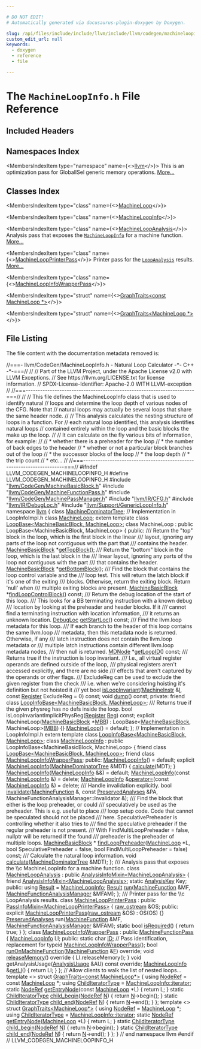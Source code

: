 ```yaml
---

# DO NOT EDIT!
# Automatically generated via docusaurus-plugin-doxygen by Doxygen.

slug: /api/files/include/include/llvm/include/llvm/codegen/machineloopinfo-h
custom_edit_url: null
keywords:
  - doxygen
  - reference
  - file

---
```





# The `MachineLoopInfo.h` File Reference

<DoxygenPage pluginConfig={pluginConfig}>



## Included Headers

<IncludesList>
<IncludesListItem
  filePath="llvm/CodeGen/MachineBasicBlock.h"
  permalink="/docs/api/files/include/include/llvm/include/llvm/codegen/machinebasicblock-h"
  isLocal="true" />
<IncludesListItem
  filePath="llvm/CodeGen/MachineFunctionPass.h"
  permalink="/docs/api/files/include/include/llvm/include/llvm/codegen/machinefunctionpass-h"
  isLocal="true" />
<IncludesListItem
  filePath="llvm/CodeGen/MachinePassManager.h"
  permalink="/docs/api/files/include/include/llvm/include/llvm/codegen/machinepassmanager-h"
  isLocal="true" />
<IncludesListItem
  filePath="llvm/IR/CFG.h"
  permalink="/docs/api/files/include/include/llvm/include/llvm/ir/cfg-h"
  isLocal="true" />
<IncludesListItem
  filePath="llvm/IR/DebugLoc.h"
  permalink="/docs/api/files/include/include/llvm/include/llvm/ir/debugloc-h"
  isLocal="true" />
<IncludesListItem
  filePath="llvm/Support/GenericLoopInfo.h"
  permalink="/docs/api/files/include/include/llvm/include/llvm/support/genericloopinfo-h"
  isLocal="true" />
</IncludesList>

## Namespaces Index

<MembersIndex>

<MembersIndexItem
  type="namespace"
  name={<><a href="/docs/api/namespaces/llvm">llvm</a></>}>
This is an optimization pass for GlobalISel generic memory operations. <a href="/docs/api/namespaces/llvm/#details">More...</a>
</MembersIndexItem>

</MembersIndex>

## Classes Index

<MembersIndex>

<MembersIndexItem
  type="class"
  name={<><a href="/docs/api/classes/llvm/machineloop">MachineLoop</a></>}>
</MembersIndexItem>

<MembersIndexItem
  type="class"
  name={<><a href="/docs/api/classes/llvm/machineloopinfo">MachineLoopInfo</a></>}>
</MembersIndexItem>

<MembersIndexItem
  type="class"
  name={<><a href="/docs/api/classes/llvm/machineloopanalysis">MachineLoopAnalysis</a></>}>
Analysis pass that exposes the <code><a href="/docs/api/classes/llvm/machineloopinfo">MachineLoopInfo</a></code> for a machine function. <a href="/docs/api/classes/llvm/machineloopanalysis/#details">More...</a>
</MembersIndexItem>

<MembersIndexItem
  type="class"
  name={<><a href="/docs/api/classes/llvm/machineloopprinterpass">MachineLoopPrinterPass</a></>}>
Printer pass for the <code><a href="/docs/api/classes/llvm/loopanalysis">LoopAnalysis</a></code> results. <a href="/docs/api/classes/llvm/machineloopprinterpass/#details">More...</a>
</MembersIndexItem>

<MembersIndexItem
  type="class"
  name={<><a href="/docs/api/classes/llvm/machineloopinfowrapperpass">MachineLoopInfoWrapperPass</a></>}>
</MembersIndexItem>

<MembersIndexItem
  type="struct"
  name={<><a href="/docs/api/structs/llvm/graphtraits-c3a45f7f0dd450384d0784bafc98dec0">GraphTraits&lt;const MachineLoop *&gt;</a></>}>
</MembersIndexItem>

<MembersIndexItem
  type="struct"
  name={<><a href="/docs/api/structs/llvm/graphtraits-cd2f029841e7ddfea4b3dd7735cfc064">GraphTraits&lt;MachineLoop *&gt;</a></>}>
</MembersIndexItem>

</MembersIndex>


## File Listing

The file content with the documentation metadata removed is:

<ProgramListing>

<Link id="l00001" /><CodeLine lineNumber="1"><Highlight kind="comment">//===- llvm/CodeGen/MachineLoopInfo.h - Natural Loop Calculator -&#42;- C++ -&#42;-===//</Highlight><Highlight kind="normal"></Highlight></CodeLine>
<Link id="l00002" /><CodeLine lineNumber="2"><Highlight kind="normal"></Highlight><Highlight kind="comment">//</Highlight><Highlight kind="normal"></Highlight></CodeLine>
<Link id="l00003" /><CodeLine lineNumber="3"><Highlight kind="normal"></Highlight><Highlight kind="comment">// Part of the LLVM Project, under the Apache License v2.0 with LLVM Exceptions.</Highlight><Highlight kind="normal"></Highlight></CodeLine>
<Link id="l00004" /><CodeLine lineNumber="4"><Highlight kind="normal"></Highlight><Highlight kind="comment">// See https://llvm.org/LICENSE.txt for license information.</Highlight><Highlight kind="normal"></Highlight></CodeLine>
<Link id="l00005" /><CodeLine lineNumber="5"><Highlight kind="normal"></Highlight><Highlight kind="comment">// SPDX-License-Identifier: Apache-2.0 WITH LLVM-exception</Highlight><Highlight kind="normal"></Highlight></CodeLine>
<Link id="l00006" /><CodeLine lineNumber="6"><Highlight kind="normal"></Highlight><Highlight kind="comment">//</Highlight><Highlight kind="normal"></Highlight></CodeLine>
<Link id="l00007" /><CodeLine lineNumber="7"><Highlight kind="normal"></Highlight><Highlight kind="comment">//===----------------------------------------------------------------------===//</Highlight><Highlight kind="normal"></Highlight></CodeLine>
<Link id="l00008" /><CodeLine lineNumber="8"><Highlight kind="normal"></Highlight><Highlight kind="comment">//</Highlight><Highlight kind="normal"></Highlight></CodeLine>
<Link id="l00009" /><CodeLine lineNumber="9"><Highlight kind="normal"></Highlight><Highlight kind="comment">// This file defines the MachineLoopInfo class that is used to identify natural</Highlight><Highlight kind="normal"></Highlight></CodeLine>
<Link id="l00010" /><CodeLine lineNumber="10"><Highlight kind="normal"></Highlight><Highlight kind="comment">// loops and determine the loop depth of various nodes of the CFG.  Note that</Highlight><Highlight kind="normal"></Highlight></CodeLine>
<Link id="l00011" /><CodeLine lineNumber="11"><Highlight kind="normal"></Highlight><Highlight kind="comment">// natural loops may actually be several loops that share the same header node.</Highlight><Highlight kind="normal"></Highlight></CodeLine>
<Link id="l00012" /><CodeLine lineNumber="12"><Highlight kind="normal"></Highlight><Highlight kind="comment">//</Highlight><Highlight kind="normal"></Highlight></CodeLine>
<Link id="l00013" /><CodeLine lineNumber="13"><Highlight kind="normal"></Highlight><Highlight kind="comment">// This analysis calculates the nesting structure of loops in a function.  For</Highlight><Highlight kind="normal"></Highlight></CodeLine>
<Link id="l00014" /><CodeLine lineNumber="14"><Highlight kind="normal"></Highlight><Highlight kind="comment">// each natural loop identified, this analysis identifies natural loops</Highlight><Highlight kind="normal"></Highlight></CodeLine>
<Link id="l00015" /><CodeLine lineNumber="15"><Highlight kind="normal"></Highlight><Highlight kind="comment">// contained entirely within the loop and the basic blocks the make up the loop.</Highlight><Highlight kind="normal"></Highlight></CodeLine>
<Link id="l00016" /><CodeLine lineNumber="16"><Highlight kind="normal"></Highlight><Highlight kind="comment">//</Highlight><Highlight kind="normal"></Highlight></CodeLine>
<Link id="l00017" /><CodeLine lineNumber="17"><Highlight kind="normal"></Highlight><Highlight kind="comment">// It can calculate on the fly various bits of information, for example:</Highlight><Highlight kind="normal"></Highlight></CodeLine>
<Link id="l00018" /><CodeLine lineNumber="18"><Highlight kind="normal"></Highlight><Highlight kind="comment">//</Highlight><Highlight kind="normal"></Highlight></CodeLine>
<Link id="l00019" /><CodeLine lineNumber="19"><Highlight kind="normal"></Highlight><Highlight kind="comment">//  &#42; whether there is a preheader for the loop</Highlight><Highlight kind="normal"></Highlight></CodeLine>
<Link id="l00020" /><CodeLine lineNumber="20"><Highlight kind="normal"></Highlight><Highlight kind="comment">//  &#42; the number of back edges to the header</Highlight><Highlight kind="normal"></Highlight></CodeLine>
<Link id="l00021" /><CodeLine lineNumber="21"><Highlight kind="normal"></Highlight><Highlight kind="comment">//  &#42; whether or not a particular block branches out of the loop</Highlight><Highlight kind="normal"></Highlight></CodeLine>
<Link id="l00022" /><CodeLine lineNumber="22"><Highlight kind="normal"></Highlight><Highlight kind="comment">//  &#42; the successor blocks of the loop</Highlight><Highlight kind="normal"></Highlight></CodeLine>
<Link id="l00023" /><CodeLine lineNumber="23"><Highlight kind="normal"></Highlight><Highlight kind="comment">//  &#42; the loop depth</Highlight><Highlight kind="normal"></Highlight></CodeLine>
<Link id="l00024" /><CodeLine lineNumber="24"><Highlight kind="normal"></Highlight><Highlight kind="comment">//  &#42; the trip count</Highlight><Highlight kind="normal"></Highlight></CodeLine>
<Link id="l00025" /><CodeLine lineNumber="25"><Highlight kind="normal"></Highlight><Highlight kind="comment">//  &#42; etc...</Highlight><Highlight kind="normal"></Highlight></CodeLine>
<Link id="l00026" /><CodeLine lineNumber="26"><Highlight kind="normal"></Highlight><Highlight kind="comment">//</Highlight><Highlight kind="normal"></Highlight></CodeLine>
<Link id="l00027" /><CodeLine lineNumber="27"><Highlight kind="normal"></Highlight><Highlight kind="comment">//===----------------------------------------------------------------------===//</Highlight><Highlight kind="normal"></Highlight></CodeLine>
<Link id="l00028" /><CodeLine lineNumber="28"><Highlight kind="normal"></Highlight></CodeLine>
<Link id="l00029" /><CodeLine lineNumber="29"><Highlight kind="normal"></Highlight><Highlight kind="preprocessor">#ifndef LLVM&#95;CODEGEN&#95;MACHINELOOPINFO&#95;H</Highlight><Highlight kind="normal"></Highlight></CodeLine>
<Link id="l00030" /><CodeLine lineNumber="30"><Highlight kind="normal"></Highlight><Highlight kind="preprocessor">#define LLVM&#95;CODEGEN&#95;MACHINELOOPINFO&#95;H</Highlight><Highlight kind="normal"></Highlight></CodeLine>
<Link id="l00031" /><CodeLine lineNumber="31"><Highlight kind="normal"></Highlight></CodeLine>
<Link id="l00032" /><CodeLine lineNumber="32"><Highlight kind="normal"></Highlight><Highlight kind="preprocessor">#include &quot;<a href="/docs/api/files/include/include/llvm/include/llvm/codegen/machinebasicblock-h">llvm/CodeGen/MachineBasicBlock.h</a>&quot;</Highlight><Highlight kind="normal"></Highlight></CodeLine>
<Link id="l00033" /><CodeLine lineNumber="33"><Highlight kind="normal"></Highlight><Highlight kind="preprocessor">#include &quot;<a href="/docs/api/files/include/include/llvm/include/llvm/codegen/machinefunctionpass-h">llvm/CodeGen/MachineFunctionPass.h</a>&quot;</Highlight><Highlight kind="normal"></Highlight></CodeLine>
<Link id="l00034" /><CodeLine lineNumber="34"><Highlight kind="normal"></Highlight><Highlight kind="preprocessor">#include &quot;<a href="/docs/api/files/include/include/llvm/include/llvm/codegen/machinepassmanager-h">llvm/CodeGen/MachinePassManager.h</a>&quot;</Highlight><Highlight kind="normal"></Highlight></CodeLine>
<Link id="l00035" /><CodeLine lineNumber="35"><Highlight kind="normal"></Highlight><Highlight kind="preprocessor">#include &quot;<a href="/docs/api/files/include/include/llvm/include/llvm/ir/cfg-h">llvm/IR/CFG.h</a>&quot;</Highlight><Highlight kind="normal"></Highlight></CodeLine>
<Link id="l00036" /><CodeLine lineNumber="36"><Highlight kind="normal"></Highlight><Highlight kind="preprocessor">#include &quot;<a href="/docs/api/files/include/include/llvm/include/llvm/ir/debugloc-h">llvm/IR/DebugLoc.h</a>&quot;</Highlight><Highlight kind="normal"></Highlight></CodeLine>
<Link id="l00037" /><CodeLine lineNumber="37"><Highlight kind="normal"></Highlight><Highlight kind="preprocessor">#include &quot;<a href="/docs/api/files/include/include/llvm/include/llvm/support/genericloopinfo-h">llvm/Support/GenericLoopInfo.h</a>&quot;</Highlight><Highlight kind="normal"></Highlight></CodeLine>
<Link id="l00038" /><CodeLine lineNumber="38"><Highlight kind="normal"></Highlight></CodeLine>
<Link id="l00039" /><CodeLine lineNumber="39"><Highlight kind="normal"></Highlight><Highlight kind="keyword">namespace </Highlight><Highlight kind="normal"><a href="/docs/api/namespaces/llvm">llvm</a> &#123;</Highlight></CodeLine>
<Link id="l00040" /><CodeLine lineNumber="40"><Highlight kind="normal"></Highlight></CodeLine>
<Link id="l00041" /><CodeLine lineNumber="41"><Highlight kind="normal"></Highlight><Highlight kind="keyword">class </Highlight><Highlight kind="normal"><a href="/docs/api/classes/llvm/machinedominatortree">MachineDominatorTree</a>;</Highlight></CodeLine>
<Link id="l00042" /><CodeLine lineNumber="42"><Highlight kind="normal"></Highlight><Highlight kind="comment">// Implementation in LoopInfoImpl.h</Highlight><Highlight kind="normal"></Highlight></CodeLine>
<Link id="l00043" /><CodeLine lineNumber="43"><Highlight kind="normal"></Highlight><Highlight kind="keyword">class </Highlight><Highlight kind="normal"><a href="/docs/api/classes/llvm/machineloop">MachineLoop</a>;</Highlight></CodeLine>
<Link id="l00044" /><CodeLine lineNumber="44"><Highlight kind="normal"></Highlight><Highlight kind="keyword">extern</Highlight><Highlight kind="normal"> </Highlight><Highlight kind="keyword">template</Highlight><Highlight kind="normal"> </Highlight><Highlight kind="keyword">class </Highlight><Highlight kind="normal"><a href="/docs/api/classes/llvm/loopbase">LoopBase&lt;MachineBasicBlock, MachineLoop&gt;</a>;</Highlight></CodeLine>
<Link id="l00045" /><CodeLine lineNumber="45"><Highlight kind="normal"></Highlight></CodeLine>
<Link id="l00046" /><CodeLine lineNumber="46" lineLink="/docs/api/classes/llvm/machineloop"><Highlight kind="normal"></Highlight><Highlight kind="keyword">class </Highlight><Highlight kind="normal">MachineLoop : </Highlight><Highlight kind="keyword">public</Highlight><Highlight kind="normal"> LoopBase&lt;MachineBasicBlock, MachineLoop&gt; &#123;</Highlight></CodeLine>
<Link id="l00047" /><CodeLine lineNumber="47"><Highlight kind="normal"></Highlight><Highlight kind="keyword">public</Highlight><Highlight kind="normal">:</Highlight><Highlight kind="comment"></Highlight></CodeLine>
<Link id="l00048" /><CodeLine lineNumber="48"><Highlight kind="comment">  /// Return the &quot;top&quot; block in the loop, which is the first block in the linear</Highlight></CodeLine>
<Link id="l00049" /><CodeLine lineNumber="49"><Highlight kind="comment">  /// layout, ignoring any parts of the loop not contiguous with the part that</Highlight></CodeLine>
<Link id="l00050" /><CodeLine lineNumber="50"><Highlight kind="comment">  /// contains the header.</Highlight><Highlight kind="normal"></Highlight></CodeLine>
<Link id="l00051" /><CodeLine lineNumber="51"><Highlight kind="normal">  <a href="/docs/api/classes/llvm/machinebasicblock">MachineBasicBlock</a> &#42;<a href="/docs/api/classes/llvm/machineloop/#adfb3765b2827835823c1c55d12b33957">getTopBlock</a>();</Highlight></CodeLine>
<Link id="l00052" /><CodeLine lineNumber="52"><Highlight kind="normal"></Highlight><Highlight kind="comment"></Highlight></CodeLine>
<Link id="l00053" /><CodeLine lineNumber="53"><Highlight kind="comment">  /// Return the &quot;bottom&quot; block in the loop, which is the last block in the</Highlight></CodeLine>
<Link id="l00054" /><CodeLine lineNumber="54"><Highlight kind="comment">  /// linear layout, ignoring any parts of the loop not contiguous with the part</Highlight></CodeLine>
<Link id="l00055" /><CodeLine lineNumber="55"><Highlight kind="comment">  /// that contains the header.</Highlight><Highlight kind="normal"></Highlight></CodeLine>
<Link id="l00056" /><CodeLine lineNumber="56"><Highlight kind="normal">  <a href="/docs/api/classes/llvm/machinebasicblock">MachineBasicBlock</a> &#42;<a href="/docs/api/classes/llvm/machineloop/#aa5d6d2568abd0f3161ac255b4c6e1f4c">getBottomBlock</a>();</Highlight></CodeLine>
<Link id="l00057" /><CodeLine lineNumber="57"><Highlight kind="normal"></Highlight><Highlight kind="comment"></Highlight></CodeLine>
<Link id="l00058" /><CodeLine lineNumber="58"><Highlight kind="comment">  /// Find the block that contains the loop control variable and the</Highlight></CodeLine>
<Link id="l00059" /><CodeLine lineNumber="59"><Highlight kind="comment">  /// loop test. This will return the latch block if it&#39;s one of the exiting</Highlight></CodeLine>
<Link id="l00060" /><CodeLine lineNumber="60"><Highlight kind="comment">  /// blocks. Otherwise, return the exiting block. Return &#39;null&#39; when</Highlight></CodeLine>
<Link id="l00061" /><CodeLine lineNumber="61"><Highlight kind="comment">  /// multiple exiting blocks are present.</Highlight><Highlight kind="normal"></Highlight></CodeLine>
<Link id="l00062" /><CodeLine lineNumber="62"><Highlight kind="normal">  <a href="/docs/api/classes/llvm/machinebasicblock">MachineBasicBlock</a> &#42;<a href="/docs/api/classes/llvm/machineloop/#a21c5ce341ebbe98e0a15ea6914661f0b">findLoopControlBlock</a>() </Highlight><Highlight kind="keyword">const</Highlight><Highlight kind="normal">;</Highlight></CodeLine>
<Link id="l00063" /><CodeLine lineNumber="63"><Highlight kind="normal"></Highlight><Highlight kind="comment"></Highlight></CodeLine>
<Link id="l00064" /><CodeLine lineNumber="64"><Highlight kind="comment">  /// Return the debug location of the start of this loop.</Highlight></CodeLine>
<Link id="l00065" /><CodeLine lineNumber="65"><Highlight kind="comment">  /// This looks for a BB terminating instruction with a known debug</Highlight></CodeLine>
<Link id="l00066" /><CodeLine lineNumber="66"><Highlight kind="comment">  /// location by looking at the preheader and header blocks. If it</Highlight></CodeLine>
<Link id="l00067" /><CodeLine lineNumber="67"><Highlight kind="comment">  /// cannot find a terminating instruction with location information,</Highlight></CodeLine>
<Link id="l00068" /><CodeLine lineNumber="68"><Highlight kind="comment">  /// it returns an unknown location.</Highlight><Highlight kind="normal"></Highlight></CodeLine>
<Link id="l00069" /><CodeLine lineNumber="69"><Highlight kind="normal">  <a href="/docs/api/classes/llvm/debugloc">DebugLoc</a> <a href="/docs/api/classes/llvm/machineloop/#a8272f9a740bb9f21c0a1025873ae697a">getStartLoc</a>() </Highlight><Highlight kind="keyword">const</Highlight><Highlight kind="normal">;</Highlight></CodeLine>
<Link id="l00070" /><CodeLine lineNumber="70"><Highlight kind="normal"></Highlight><Highlight kind="comment"></Highlight></CodeLine>
<Link id="l00071" /><CodeLine lineNumber="71"><Highlight kind="comment">  /// Find the llvm.loop metadata for this loop.</Highlight></CodeLine>
<Link id="l00072" /><CodeLine lineNumber="72"><Highlight kind="comment">  /// If each branch to the header of this loop contains the same llvm.loop</Highlight></CodeLine>
<Link id="l00073" /><CodeLine lineNumber="73"><Highlight kind="comment">  /// metadata, then this metadata node is returned. Otherwise, if any</Highlight></CodeLine>
<Link id="l00074" /><CodeLine lineNumber="74"><Highlight kind="comment">  /// latch instruction does not contain the llvm.loop metadata or</Highlight></CodeLine>
<Link id="l00075" /><CodeLine lineNumber="75"><Highlight kind="comment">  /// multiple latch instructions contain different llvm.loop metadata nodes,</Highlight></CodeLine>
<Link id="l00076" /><CodeLine lineNumber="76"><Highlight kind="comment">  /// then null is returned.</Highlight><Highlight kind="normal"></Highlight></CodeLine>
<Link id="l00077" /><CodeLine lineNumber="77"><Highlight kind="normal">  <a href="/docs/api/classes/llvm/mdnode">MDNode</a> &#42;<a href="/docs/api/classes/llvm/machineloop/#a670b0c3e3a586e3263765d61f840cf22">getLoopID</a>() </Highlight><Highlight kind="keyword">const</Highlight><Highlight kind="normal">;</Highlight></CodeLine>
<Link id="l00078" /><CodeLine lineNumber="78"><Highlight kind="normal"></Highlight><Highlight kind="comment"></Highlight></CodeLine>
<Link id="l00079" /><CodeLine lineNumber="79"><Highlight kind="comment">  /// Returns true if the instruction is loop invariant.</Highlight></CodeLine>
<Link id="l00080" /><CodeLine lineNumber="80"><Highlight kind="comment">  /// I.e., all virtual register operands are defined outside of the loop,</Highlight></CodeLine>
<Link id="l00081" /><CodeLine lineNumber="81"><Highlight kind="comment">  /// physical registers aren&#39;t accessed explicitly, and there are no side</Highlight></CodeLine>
<Link id="l00082" /><CodeLine lineNumber="82"><Highlight kind="comment">  /// effects that aren&#39;t captured by the operands or other flags.</Highlight></CodeLine>
<Link id="l00083" /><CodeLine lineNumber="83"><Highlight kind="comment">  /// ExcludeReg can be used to exclude the given register from the check</Highlight></CodeLine>
<Link id="l00084" /><CodeLine lineNumber="84"><Highlight kind="comment">  /// i.e. when we&#39;re considering hoisting it&#39;s definition but not hoisted it</Highlight></CodeLine>
<Link id="l00085" /><CodeLine lineNumber="85"><Highlight kind="comment">  /// yet</Highlight><Highlight kind="normal"></Highlight></CodeLine>
<Link id="l00086" /><CodeLine lineNumber="86"><Highlight kind="normal">  </Highlight><Highlight kind="keywordtype">bool</Highlight><Highlight kind="normal"> <a href="/docs/api/classes/llvm/machineloop/#ac3ba70811fe6842e3354120afc36c8d5">isLoopInvariant</a>(<a href="/docs/api/classes/llvm/machineinstr">MachineInstr</a> &amp;<a href="/docs/api/files/lib/lib/support/md5-cpp/#ac0eafdc9ee161b71e7af98af736952fd">I</a>, </Highlight><Highlight kind="keyword">const</Highlight><Highlight kind="normal"> <a href="/docs/api/classes/llvm/register">Register</a> ExcludeReg = 0) </Highlight><Highlight kind="keyword">const</Highlight><Highlight kind="normal">;</Highlight></CodeLine>
<Link id="l00087" /><CodeLine lineNumber="87"><Highlight kind="normal"></Highlight></CodeLine>
<Link id="l00088" /><CodeLine lineNumber="88" lineLink="/docs/api/classes/llvm/machineloop/#a7b25b2f840c82a24dfd0fe80b5cfefc9"><Highlight kind="normal">  </Highlight><Highlight kind="keywordtype">void</Highlight><Highlight kind="normal"> <a href="/docs/api/namespaces/llvm/#a03503773241005f01b090b9862aad304">dump</a>() </Highlight><Highlight kind="keyword">const</Highlight><Highlight kind="normal">;</Highlight></CodeLine>
<Link id="l00089" /><CodeLine lineNumber="89"><Highlight kind="normal"></Highlight></CodeLine>
<Link id="l00090" /><CodeLine lineNumber="90"><Highlight kind="normal"></Highlight><Highlight kind="keyword">private</Highlight><Highlight kind="normal">:</Highlight></CodeLine>
<Link id="l00091" /><CodeLine lineNumber="91"><Highlight kind="normal">  </Highlight><Highlight kind="keyword">friend</Highlight><Highlight kind="normal"> </Highlight><Highlight kind="keyword">class </Highlight><Highlight kind="normal"><a href="/docs/api/classes/llvm/loopinfobase">LoopInfoBase&lt;MachineBasicBlock, MachineLoop&gt;</a>;</Highlight></CodeLine>
<Link id="l00092" /><CodeLine lineNumber="92"><Highlight kind="normal"></Highlight><Highlight kind="comment"></Highlight></CodeLine>
<Link id="l00093" /><CodeLine lineNumber="93"><Highlight kind="comment">  /// Returns true if the given physreg has no defs inside the loop.</Highlight><Highlight kind="normal"></Highlight></CodeLine>
<Link id="l00094" /><CodeLine lineNumber="94"><Highlight kind="normal">  </Highlight><Highlight kind="keywordtype">bool</Highlight><Highlight kind="normal"> isLoopInvariantImplicitPhysReg(<a href="/docs/api/classes/llvm/register">Register</a> <a href="/docs/api/files/lib/lib/codegen/machinesink-cpp/#a359e1ff26f6d466d927a61aae45b05c3">Reg</a>) </Highlight><Highlight kind="keyword">const</Highlight><Highlight kind="normal">;</Highlight></CodeLine>
<Link id="l00095" /><CodeLine lineNumber="95"><Highlight kind="normal"></Highlight></CodeLine>
<Link id="l00096" /><CodeLine lineNumber="96"><Highlight kind="normal">  </Highlight><Highlight kind="keyword">explicit</Highlight><Highlight kind="normal"> MachineLoop(<a href="/docs/api/classes/llvm/machinebasicblock">MachineBasicBlock</a> &#42;<a href="/docs/api/files/lib/lib/target/lib/target/arm/armslshardening-cpp/#a5958512eae2979bd2eb383977996a600">MBB</a>)</Highlight></CodeLine>
<Link id="l00097" /><CodeLine lineNumber="97"><Highlight kind="normal">    : LoopBase&lt;<a href="/docs/api/classes/llvm/machinebasicblock">MachineBasicBlock</a>, MachineLoop&gt;(<a href="/docs/api/files/lib/lib/target/lib/target/arm/armslshardening-cpp/#a5958512eae2979bd2eb383977996a600">MBB</a>) &#123;&#125;</Highlight></CodeLine>
<Link id="l00098" /><CodeLine lineNumber="98"><Highlight kind="normal"></Highlight></CodeLine>
<Link id="l00099" /><CodeLine lineNumber="99" lineLink="/docs/api/classes/llvm/machineloopinfo/#a84dc7c8c1d1b9574d9980b0f94974ca8"><Highlight kind="normal">  <a href="/docs/api/classes/llvm/machineloop">MachineLoop</a>() = </Highlight><Highlight kind="keywordflow">default</Highlight><Highlight kind="normal">;</Highlight></CodeLine>
<Link id="l00100" /><CodeLine lineNumber="100"><Highlight kind="normal">&#125;;</Highlight></CodeLine>
<Link id="l00101" /><CodeLine lineNumber="101"><Highlight kind="normal"></Highlight></CodeLine>
<Link id="l00102" /><CodeLine lineNumber="102"><Highlight kind="normal"></Highlight><Highlight kind="comment">// Implementation in LoopInfoImpl.h</Highlight><Highlight kind="normal"></Highlight></CodeLine>
<Link id="l00103" /><CodeLine lineNumber="103"><Highlight kind="normal"></Highlight><Highlight kind="keyword">extern</Highlight><Highlight kind="normal"> </Highlight><Highlight kind="keyword">template</Highlight><Highlight kind="normal"> </Highlight><Highlight kind="keyword">class </Highlight><Highlight kind="normal"><a href="/docs/api/classes/llvm/loopinfobase">LoopInfoBase&lt;MachineBasicBlock, MachineLoop&gt;</a>;</Highlight></CodeLine>
<Link id="l00104" /><CodeLine lineNumber="104"><Highlight kind="normal"></Highlight></CodeLine>
<Link id="l00105" /><CodeLine lineNumber="105" lineLink="/docs/api/classes/llvm/machineloopinfo"><Highlight kind="normal"></Highlight><Highlight kind="keyword">class </Highlight><Highlight kind="normal"><a href="/docs/api/classes/llvm/machineloopinfo/#a2d7f7147828a62d3cb81b5f15ad27041">MachineLoopInfo</a> : </Highlight><Highlight kind="keyword">public</Highlight><Highlight kind="normal"> LoopInfoBase&lt;MachineBasicBlock, MachineLoop&gt; &#123;</Highlight></CodeLine>
<Link id="l00106" /><CodeLine lineNumber="106"><Highlight kind="normal">  </Highlight><Highlight kind="keyword">friend</Highlight><Highlight kind="normal"> </Highlight><Highlight kind="keyword">class </Highlight><Highlight kind="normal"><a href="/docs/api/classes/llvm/loopbase">LoopBase&lt;MachineBasicBlock, MachineLoop&gt;</a>;</Highlight></CodeLine>
<Link id="l00107" /><CodeLine lineNumber="107" lineLink="/docs/api/classes/llvm/machineloopinfo/#ab1a37f768cd32885770f9839cf0291b5"><Highlight kind="normal">  </Highlight><Highlight kind="keyword">friend</Highlight><Highlight kind="normal"> </Highlight><Highlight kind="keyword">class </Highlight><Highlight kind="normal"><a href="/docs/api/classes/llvm/machineloopinfo/#ab1a37f768cd32885770f9839cf0291b5">MachineLoopInfoWrapperPass</a>;</Highlight></CodeLine>
<Link id="l00108" /><CodeLine lineNumber="108"><Highlight kind="normal"></Highlight></CodeLine>
<Link id="l00109" /><CodeLine lineNumber="109"><Highlight kind="normal"></Highlight><Highlight kind="keyword">public</Highlight><Highlight kind="normal">:</Highlight></CodeLine>
<Link id="l00110" /><CodeLine lineNumber="110" lineLink="/docs/api/classes/llvm/machineloopinfo/#a2d7f7147828a62d3cb81b5f15ad27041"><Highlight kind="normal">  <a href="/docs/api/classes/llvm/machineloopinfo/#a2d7f7147828a62d3cb81b5f15ad27041">MachineLoopInfo</a>() = </Highlight><Highlight kind="keywordflow">default</Highlight><Highlight kind="normal">;</Highlight></CodeLine>
<Link id="l00111" /><CodeLine lineNumber="111" lineLink="/docs/api/classes/llvm/machineloopinfo/#ac724d2f201448fb1f676a92e56b46989"><Highlight kind="normal">  </Highlight><Highlight kind="keyword">explicit</Highlight><Highlight kind="normal"> <a href="/docs/api/classes/llvm/machineloopinfo/#ac724d2f201448fb1f676a92e56b46989">MachineLoopInfo</a>(<a href="/docs/api/classes/llvm/machinedominatortree">MachineDominatorTree</a> &amp;MDT) &#123; <a href="/docs/api/classes/llvm/machineloopinfo/#a2798d990e853b99132f274e92e43c125">calculate</a>(MDT); &#125;</Highlight></CodeLine>
<Link id="l00112" /><CodeLine lineNumber="112" lineLink="/docs/api/classes/llvm/machineloopinfo/#a1f963ce89dbc6b783624a82bd287dedd"><Highlight kind="normal">  <a href="/docs/api/classes/llvm/machineloopinfo/#a1f963ce89dbc6b783624a82bd287dedd">MachineLoopInfo</a>(<a href="/docs/api/classes/llvm/machineloopinfo/#a2d7f7147828a62d3cb81b5f15ad27041">MachineLoopInfo</a> &amp;&amp;) = </Highlight><Highlight kind="keywordflow">default</Highlight><Highlight kind="normal">;</Highlight></CodeLine>
<Link id="l00113" /><CodeLine lineNumber="113" lineLink="/docs/api/classes/llvm/machineloopinfo/#aa99202ea69e9942b3aee773020087f2f"><Highlight kind="normal">  <a href="/docs/api/classes/llvm/machineloopinfo/#aa99202ea69e9942b3aee773020087f2f">MachineLoopInfo</a>(</Highlight><Highlight kind="keyword">const</Highlight><Highlight kind="normal"> <a href="/docs/api/classes/llvm/machineloopinfo/#a2d7f7147828a62d3cb81b5f15ad27041">MachineLoopInfo</a> &amp;) = </Highlight><Highlight kind="keyword">delete</Highlight><Highlight kind="normal">;</Highlight></CodeLine>
<Link id="l00114" /><CodeLine lineNumber="114" lineLink="/docs/api/classes/llvm/machineloopinfo/#abbcda4e7e41d68769dd9772d85abbbd0"><Highlight kind="normal">  <a href="/docs/api/classes/llvm/machineloopinfo/#a2d7f7147828a62d3cb81b5f15ad27041">MachineLoopInfo</a> &amp;<a href="/docs/api/classes/llvm/machineloopinfo/#abbcda4e7e41d68769dd9772d85abbbd0">operator=</a>(</Highlight><Highlight kind="keyword">const</Highlight><Highlight kind="normal"> <a href="/docs/api/classes/llvm/machineloopinfo/#a2d7f7147828a62d3cb81b5f15ad27041">MachineLoopInfo</a> &amp;) = </Highlight><Highlight kind="keyword">delete</Highlight><Highlight kind="normal">;</Highlight></CodeLine>
<Link id="l00115" /><CodeLine lineNumber="115"><Highlight kind="normal"></Highlight><Highlight kind="comment"></Highlight></CodeLine>
<Link id="l00116" /><CodeLine lineNumber="116"><Highlight kind="comment">  /// Handle invalidation explicitly.</Highlight><Highlight kind="normal"></Highlight></CodeLine>
<Link id="l00117" /><CodeLine lineNumber="117"><Highlight kind="normal">  </Highlight><Highlight kind="keywordtype">bool</Highlight><Highlight kind="normal"> <a href="/docs/api/classes/llvm/machineloopinfo/#a418c848d6a9b1e0752090032b7ac8278">invalidate</a>(<a href="/docs/api/classes/llvm/machinefunction">MachineFunction</a> &amp;, </Highlight><Highlight kind="keyword">const</Highlight><Highlight kind="normal"> <a href="/docs/api/classes/llvm/preservedanalyses">PreservedAnalyses</a> &amp;PA,</Highlight></CodeLine>
<Link id="l00118" /><CodeLine lineNumber="118"><Highlight kind="normal">                  MachineFunctionAnalysisManager::Invalidator &amp;);</Highlight></CodeLine>
<Link id="l00119" /><CodeLine lineNumber="119"><Highlight kind="normal"></Highlight><Highlight kind="comment"></Highlight></CodeLine>
<Link id="l00120" /><CodeLine lineNumber="120"><Highlight kind="comment">  /// Find the block that either is the loop preheader, or could</Highlight></CodeLine>
<Link id="l00121" /><CodeLine lineNumber="121"><Highlight kind="comment">  /// speculatively be used as the preheader. This is e.g. useful to place</Highlight></CodeLine>
<Link id="l00122" /><CodeLine lineNumber="122"><Highlight kind="comment">  /// loop setup code. Code that cannot be speculated should not be placed</Highlight></CodeLine>
<Link id="l00123" /><CodeLine lineNumber="123"><Highlight kind="comment">  /// here. SpeculativePreheader is controlling whether it also tries to</Highlight></CodeLine>
<Link id="l00124" /><CodeLine lineNumber="124"><Highlight kind="comment">  /// find the speculative preheader if the regular preheader is not present.</Highlight></CodeLine>
<Link id="l00125" /><CodeLine lineNumber="125"><Highlight kind="comment">  /// With FindMultiLoopPreheader = false, nullptr will be returned if the found</Highlight></CodeLine>
<Link id="l00126" /><CodeLine lineNumber="126"><Highlight kind="comment">  /// preheader is the preheader of multiple loops.</Highlight><Highlight kind="normal"></Highlight></CodeLine>
<Link id="l00127" /><CodeLine lineNumber="127"><Highlight kind="normal">  <a href="/docs/api/classes/llvm/machinebasicblock">MachineBasicBlock</a> &#42;</Highlight></CodeLine>
<Link id="l00128" /><CodeLine lineNumber="128"><Highlight kind="normal">  <a href="/docs/api/classes/llvm/machineloopinfo/#a80b0e6e28849491c5b267be8ffc909b4">findLoopPreheader</a>(<a href="/docs/api/classes/llvm/machineloop">MachineLoop</a> &#42;L, </Highlight><Highlight kind="keywordtype">bool</Highlight><Highlight kind="normal"> SpeculativePreheader = </Highlight><Highlight kind="keyword">false</Highlight><Highlight kind="normal">,</Highlight></CodeLine>
<Link id="l00129" /><CodeLine lineNumber="129"><Highlight kind="normal">                    </Highlight><Highlight kind="keywordtype">bool</Highlight><Highlight kind="normal"> FindMultiLoopPreheader = </Highlight><Highlight kind="keyword">false</Highlight><Highlight kind="normal">) </Highlight><Highlight kind="keyword">const</Highlight><Highlight kind="normal">;</Highlight></CodeLine>
<Link id="l00130" /><CodeLine lineNumber="130"><Highlight kind="normal"></Highlight><Highlight kind="comment"></Highlight></CodeLine>
<Link id="l00131" /><CodeLine lineNumber="131"><Highlight kind="comment">  /// Calculate the natural loop information.</Highlight><Highlight kind="normal"></Highlight></CodeLine>
<Link id="l00132" /><CodeLine lineNumber="132"><Highlight kind="normal">  </Highlight><Highlight kind="keywordtype">void</Highlight><Highlight kind="normal"> <a href="/docs/api/classes/llvm/machineloopinfo/#a2798d990e853b99132f274e92e43c125">calculate</a>(<a href="/docs/api/classes/llvm/machinedominatortree">MachineDominatorTree</a> &amp;MDT);</Highlight></CodeLine>
<Link id="l00133" /><CodeLine lineNumber="133"><Highlight kind="normal">&#125;;</Highlight></CodeLine>
<Link id="l00134" /><CodeLine lineNumber="134"><Highlight kind="normal"></Highlight><Highlight kind="comment"></Highlight></CodeLine>
<Link id="l00135" /><CodeLine lineNumber="135"><Highlight kind="comment">/// Analysis pass that exposes the \\c MachineLoopInfo for a machine function.</Highlight><Highlight kind="normal"></Highlight></CodeLine>
<Link id="l00136" /><CodeLine lineNumber="136" lineLink="/docs/api/classes/llvm/machineloopanalysis"><Highlight kind="normal"></Highlight><Highlight kind="keyword">class </Highlight><Highlight kind="normal"><a href="/docs/api/classes/llvm/machineloopanalysis">MachineLoopAnalysis</a> : </Highlight><Highlight kind="keyword">public</Highlight><Highlight kind="normal"> <a href="/docs/api/structs/llvm/analysisinfomixin">AnalysisInfoMixin&lt;MachineLoopAnalysis&gt;</a> &#123;</Highlight></CodeLine>
<Link id="l00137" /><CodeLine lineNumber="137"><Highlight kind="normal">  </Highlight><Highlight kind="keyword">friend</Highlight><Highlight kind="normal"> <a href="/docs/api/structs/llvm/analysisinfomixin">AnalysisInfoMixin&lt;MachineLoopAnalysis&gt;</a>;</Highlight></CodeLine>
<Link id="l00138" /><CodeLine lineNumber="138"><Highlight kind="normal">  </Highlight><Highlight kind="keyword">static</Highlight><Highlight kind="normal"> <a href="/docs/api/structs/llvm/analysiskey">AnalysisKey</a> Key;</Highlight></CodeLine>
<Link id="l00139" /><CodeLine lineNumber="139"><Highlight kind="normal"></Highlight></CodeLine>
<Link id="l00140" /><CodeLine lineNumber="140"><Highlight kind="normal"></Highlight><Highlight kind="keyword">public</Highlight><Highlight kind="normal">:</Highlight></CodeLine>
<Link id="l00141" /><CodeLine lineNumber="141" lineLink="/docs/api/classes/llvm/machineloopanalysis/#a4fbc2eb98521d77e79bdae30351d5a88"><Highlight kind="normal">  </Highlight><Highlight kind="keyword">using </Highlight><Highlight kind="normal"><a href="/docs/api/classes/llvm/machineloopanalysis/#a4fbc2eb98521d77e79bdae30351d5a88">Result</a> = <a href="/docs/api/classes/llvm/machineloopinfo">MachineLoopInfo</a>;</Highlight></CodeLine>
<Link id="l00142" /><CodeLine lineNumber="142"><Highlight kind="normal">  <a href="/docs/api/classes/llvm/machineloopanalysis/#a4fbc2eb98521d77e79bdae30351d5a88">Result</a> <a href="/docs/api/classes/llvm/machineloopanalysis/#a81d45818327732898308fbe130126f3e">run</a>(<a href="/docs/api/classes/llvm/machinefunction">MachineFunction</a> &amp;MF, <a href="/docs/api/namespaces/llvm/#a064825a8817522ca733ac413a7122d36">MachineFunctionAnalysisManager</a> &amp;MFAM);</Highlight></CodeLine>
<Link id="l00143" /><CodeLine lineNumber="143"><Highlight kind="normal">&#125;;</Highlight></CodeLine>
<Link id="l00144" /><CodeLine lineNumber="144"><Highlight kind="normal"></Highlight><Highlight kind="comment"></Highlight></CodeLine>
<Link id="l00145" /><CodeLine lineNumber="145"><Highlight kind="comment">/// Printer pass for the \\c LoopAnalysis results.</Highlight><Highlight kind="normal"></Highlight></CodeLine>
<Link id="l00146" /><CodeLine lineNumber="146" lineLink="/docs/api/classes/llvm/machineloopprinterpass"><Highlight kind="normal"></Highlight><Highlight kind="keyword">class </Highlight><Highlight kind="normal"><a href="/docs/api/classes/llvm/machineloopprinterpass/#acdee661a7ff39ae0856dc136c599f18c">MachineLoopPrinterPass</a> : </Highlight><Highlight kind="keyword">public</Highlight><Highlight kind="normal"> <a href="/docs/api/structs/llvm/passinfomixin">PassInfoMixin&lt;MachineLoopPrinterPass&gt;</a> &#123;</Highlight></CodeLine>
<Link id="l00147" /><CodeLine lineNumber="147"><Highlight kind="normal">  <a href="/docs/api/classes/llvm/raw-ostream">raw&#95;ostream</a> &amp;OS;</Highlight></CodeLine>
<Link id="l00148" /><CodeLine lineNumber="148"><Highlight kind="normal"></Highlight></CodeLine>
<Link id="l00149" /><CodeLine lineNumber="149"><Highlight kind="normal"></Highlight><Highlight kind="keyword">public</Highlight><Highlight kind="normal">:</Highlight></CodeLine>
<Link id="l00150" /><CodeLine lineNumber="150" lineLink="/docs/api/classes/llvm/machineloopprinterpass/#acdee661a7ff39ae0856dc136c599f18c"><Highlight kind="normal">  </Highlight><Highlight kind="keyword">explicit</Highlight><Highlight kind="normal"> <a href="/docs/api/classes/llvm/machineloopprinterpass/#acdee661a7ff39ae0856dc136c599f18c">MachineLoopPrinterPass</a>(<a href="/docs/api/classes/llvm/raw-ostream">raw&#95;ostream</a> &amp;OS) : OS(OS) &#123;&#125;</Highlight></CodeLine>
<Link id="l00151" /><CodeLine lineNumber="151"><Highlight kind="normal">  <a href="/docs/api/classes/llvm/preservedanalyses">PreservedAnalyses</a> run(<a href="/docs/api/classes/llvm/machinefunction">MachineFunction</a> &amp;MF,</Highlight></CodeLine>
<Link id="l00152" /><CodeLine lineNumber="152"><Highlight kind="normal">                        <a href="/docs/api/namespaces/llvm/#a064825a8817522ca733ac413a7122d36">MachineFunctionAnalysisManager</a> &amp;MFAM);</Highlight></CodeLine>
<Link id="l00153" /><CodeLine lineNumber="153" lineLink="/docs/api/classes/llvm/machineloopprinterpass/#ad198e91a9d7b5b6448b204869cac1229"><Highlight kind="normal">  </Highlight><Highlight kind="keyword">static</Highlight><Highlight kind="normal"> </Highlight><Highlight kind="keywordtype">bool</Highlight><Highlight kind="normal"> <a href="/docs/api/classes/llvm/machineloopprinterpass/#ad198e91a9d7b5b6448b204869cac1229">isRequired</a>() &#123; </Highlight><Highlight kind="keywordflow">return</Highlight><Highlight kind="normal"> </Highlight><Highlight kind="keyword">true</Highlight><Highlight kind="normal">; &#125;</Highlight></CodeLine>
<Link id="l00154" /><CodeLine lineNumber="154"><Highlight kind="normal">&#125;;</Highlight></CodeLine>
<Link id="l00155" /><CodeLine lineNumber="155"><Highlight kind="normal"></Highlight></CodeLine>
<Link id="l00156" /><CodeLine lineNumber="156" lineLink="/docs/api/classes/llvm/machineloopinfowrapperpass"><Highlight kind="normal"></Highlight><Highlight kind="keyword">class </Highlight><Highlight kind="normal"><a href="/docs/api/classes/llvm/machineloopinfowrapperpass/#ab03bdd06982c78c9d060dcf3611bcabe">MachineLoopInfoWrapperPass</a> : </Highlight><Highlight kind="keyword">public</Highlight><Highlight kind="normal"> <a href="/docs/api/classes/llvm/machinefunctionpass/#a29c81d2386f4a727c6d33413807530c8">MachineFunctionPass</a> &#123;</Highlight></CodeLine>
<Link id="l00157" /><CodeLine lineNumber="157"><Highlight kind="normal">  <a href="/docs/api/classes/llvm/machineloopinfo">MachineLoopInfo</a> LI;</Highlight></CodeLine>
<Link id="l00158" /><CodeLine lineNumber="158"><Highlight kind="normal"></Highlight></CodeLine>
<Link id="l00159" /><CodeLine lineNumber="159"><Highlight kind="normal"></Highlight><Highlight kind="keyword">public</Highlight><Highlight kind="normal">:</Highlight></CodeLine>
<Link id="l00160" /><CodeLine lineNumber="160" lineLink="/docs/api/classes/llvm/machineloopinfowrapperpass/#a3753b8f180536a9793012d1627e4580f"><Highlight kind="normal">  </Highlight><Highlight kind="keyword">static</Highlight><Highlight kind="normal"> </Highlight><Highlight kind="keywordtype">char</Highlight><Highlight kind="normal"> <a href="/docs/api/classes/llvm/machineloopinfowrapperpass/#a3753b8f180536a9793012d1627e4580f">ID</a>; </Highlight><Highlight kind="comment">// Pass identification, replacement for typeid</Highlight><Highlight kind="normal"></Highlight></CodeLine>
<Link id="l00161" /><CodeLine lineNumber="161"><Highlight kind="normal"></Highlight></CodeLine>
<Link id="l00162" /><CodeLine lineNumber="162"><Highlight kind="normal">  <a href="/docs/api/classes/llvm/machineloopinfowrapperpass/#ab03bdd06982c78c9d060dcf3611bcabe">MachineLoopInfoWrapperPass</a>();</Highlight></CodeLine>
<Link id="l00163" /><CodeLine lineNumber="163"><Highlight kind="normal"></Highlight></CodeLine>
<Link id="l00164" /><CodeLine lineNumber="164"><Highlight kind="normal">  </Highlight><Highlight kind="keywordtype">bool</Highlight><Highlight kind="normal"> <a href="/docs/api/classes/llvm/machineloopinfowrapperpass/#a5f667eeaa88a04357ccac3476ab576a4">runOnMachineFunction</a>(<a href="/docs/api/classes/llvm/machinefunction">MachineFunction</a> &amp;<a href="/docs/api/files/lib/lib/support/md5-cpp/#a96d73bbd7af15cb1fc38c3f4a3bd82e9">F</a>) </Highlight><Highlight kind="keyword">override</Highlight><Highlight kind="normal">;</Highlight></CodeLine>
<Link id="l00165" /><CodeLine lineNumber="165"><Highlight kind="normal"></Highlight></CodeLine>
<Link id="l00166" /><CodeLine lineNumber="166" lineLink="/docs/api/classes/llvm/machineloopinfowrapperpass/#a8d464586f69457590e4e29ccc8e84d60"><Highlight kind="normal">  </Highlight><Highlight kind="keywordtype">void</Highlight><Highlight kind="normal"> <a href="/docs/api/classes/llvm/machineloopinfowrapperpass/#a8d464586f69457590e4e29ccc8e84d60">releaseMemory</a>()</Highlight><Highlight kind="keyword"> override </Highlight><Highlight kind="normal">&#123; LI.releaseMemory(); &#125;</Highlight></CodeLine>
<Link id="l00167" /><CodeLine lineNumber="167"><Highlight kind="normal"></Highlight></CodeLine>
<Link id="l00168" /><CodeLine lineNumber="168"><Highlight kind="normal">  </Highlight><Highlight kind="keywordtype">void</Highlight><Highlight kind="normal"> getAnalysisUsage(<a href="/docs/api/classes/llvm/analysisusage">AnalysisUsage</a> &amp;AU) </Highlight><Highlight kind="keyword">const override</Highlight><Highlight kind="normal">;</Highlight></CodeLine>
<Link id="l00169" /><CodeLine lineNumber="169"><Highlight kind="normal"></Highlight></CodeLine>
<Link id="l00170" /><CodeLine lineNumber="170" lineLink="/docs/api/classes/llvm/machineloopinfowrapperpass/#acbdd92442cf501978bed03829eb9bb46"><Highlight kind="normal">  <a href="/docs/api/classes/llvm/machineloopinfo">MachineLoopInfo</a> &amp;<a href="/docs/api/classes/llvm/machineloopinfowrapperpass/#acbdd92442cf501978bed03829eb9bb46">getLI</a>() &#123; </Highlight><Highlight kind="keywordflow">return</Highlight><Highlight kind="normal"> LI; &#125;</Highlight></CodeLine>
<Link id="l00171" /><CodeLine lineNumber="171"><Highlight kind="normal">&#125;;</Highlight></CodeLine>
<Link id="l00172" /><CodeLine lineNumber="172"><Highlight kind="normal"></Highlight></CodeLine>
<Link id="l00173" /><CodeLine lineNumber="173"><Highlight kind="normal"></Highlight><Highlight kind="comment">// Allow clients to walk the list of nested loops...</Highlight><Highlight kind="normal"></Highlight></CodeLine>
<Link id="l00174" /><CodeLine lineNumber="174" lineLink="/docs/api/structs/llvm/graphtraits-c3a45f7f0dd450384d0784bafc98dec0"><Highlight kind="normal"></Highlight><Highlight kind="keyword">template</Highlight><Highlight kind="normal"> &lt;&gt; </Highlight><Highlight kind="keyword">struct </Highlight><Highlight kind="normal"><a href="/docs/api/structs/llvm/graphtraits">GraphTraits&lt;const MachineLoop&#42;&gt;</a> &#123;</Highlight></CodeLine>
<Link id="l00175" /><CodeLine lineNumber="175" lineLink="/docs/api/structs/llvm/graphtraits-c3a45f7f0dd450384d0784bafc98dec0/#a2d11d19bd912d9ac9d8d9a166dc2f188"><Highlight kind="normal">  </Highlight><Highlight kind="keyword">using </Highlight><Highlight kind="normal"><a href="/docs/api/structs/llvm/graphtraits-c3a45f7f0dd450384d0784bafc98dec0/#a2d11d19bd912d9ac9d8d9a166dc2f188">NodeRef</a> = </Highlight><Highlight kind="keyword">const</Highlight><Highlight kind="normal"> <a href="/docs/api/classes/llvm/machineloop">MachineLoop</a> &#42;;</Highlight></CodeLine>
<Link id="l00176" /><CodeLine lineNumber="176" lineLink="/docs/api/structs/llvm/graphtraits-c3a45f7f0dd450384d0784bafc98dec0/#a0af8cf3c41375b72f585c25ecc5ec01d"><Highlight kind="normal">  </Highlight><Highlight kind="keyword">using </Highlight><Highlight kind="normal"><a href="/docs/api/structs/llvm/graphtraits-c3a45f7f0dd450384d0784bafc98dec0/#a0af8cf3c41375b72f585c25ecc5ec01d">ChildIteratorType</a> = <a href="/docs/api/classes/llvm/loopinfobase/#aea4b1950342e503aa8a2904f30ec7331">MachineLoopInfo::iterator</a>;</Highlight></CodeLine>
<Link id="l00177" /><CodeLine lineNumber="177"><Highlight kind="normal"></Highlight></CodeLine>
<Link id="l00178" /><CodeLine lineNumber="178" lineLink="/docs/api/structs/llvm/graphtraits-c3a45f7f0dd450384d0784bafc98dec0/#ab5f7a9ce9a8503e9f32ffbfb3214d457"><Highlight kind="normal">  </Highlight><Highlight kind="keyword">static</Highlight><Highlight kind="normal"> <a href="/docs/api/structs/llvm/graphtraits-c3a45f7f0dd450384d0784bafc98dec0/#a2d11d19bd912d9ac9d8d9a166dc2f188">NodeRef</a> <a href="/docs/api/structs/llvm/graphtraits-c3a45f7f0dd450384d0784bafc98dec0/#ab5f7a9ce9a8503e9f32ffbfb3214d457">getEntryNode</a>(</Highlight><Highlight kind="keyword">const</Highlight><Highlight kind="normal"> <a href="/docs/api/classes/llvm/machineloop">MachineLoop</a> &#42;L) &#123; </Highlight><Highlight kind="keywordflow">return</Highlight><Highlight kind="normal"> L; &#125;</Highlight></CodeLine>
<Link id="l00179" /><CodeLine lineNumber="179" lineLink="/docs/api/structs/llvm/graphtraits-c3a45f7f0dd450384d0784bafc98dec0/#a2570852c57a1c8f69983a68c8a661e22"><Highlight kind="normal">  </Highlight><Highlight kind="keyword">static</Highlight><Highlight kind="normal"> <a href="/docs/api/structs/llvm/graphtraits-c3a45f7f0dd450384d0784bafc98dec0/#a0af8cf3c41375b72f585c25ecc5ec01d">ChildIteratorType</a> <a href="/docs/api/structs/llvm/graphtraits-c3a45f7f0dd450384d0784bafc98dec0/#a2570852c57a1c8f69983a68c8a661e22">child&#95;begin</a>(<a href="/docs/api/structs/llvm/graphtraits-c3a45f7f0dd450384d0784bafc98dec0/#a2d11d19bd912d9ac9d8d9a166dc2f188">NodeRef</a> <a href="/docs/api/files/lib/lib/support/regcomp-c/#a0240ac851181b84ac374872dc5434ee4">N</a>) &#123; </Highlight><Highlight kind="keywordflow">return</Highlight><Highlight kind="normal"> <a href="/docs/api/files/lib/lib/support/regcomp-c/#a0240ac851181b84ac374872dc5434ee4">N</a>-&gt;begin(); &#125;</Highlight></CodeLine>
<Link id="l00180" /><CodeLine lineNumber="180" lineLink="/docs/api/structs/llvm/graphtraits-c3a45f7f0dd450384d0784bafc98dec0/#aeb2f02d57ad2cf8b547351a6b8fac495"><Highlight kind="normal">  </Highlight><Highlight kind="keyword">static</Highlight><Highlight kind="normal"> <a href="/docs/api/structs/llvm/graphtraits-c3a45f7f0dd450384d0784bafc98dec0/#a0af8cf3c41375b72f585c25ecc5ec01d">ChildIteratorType</a> <a href="/docs/api/structs/llvm/graphtraits-c3a45f7f0dd450384d0784bafc98dec0/#aeb2f02d57ad2cf8b547351a6b8fac495">child&#95;end</a>(<a href="/docs/api/structs/llvm/graphtraits-c3a45f7f0dd450384d0784bafc98dec0/#a2d11d19bd912d9ac9d8d9a166dc2f188">NodeRef</a> <a href="/docs/api/files/lib/lib/support/regcomp-c/#a0240ac851181b84ac374872dc5434ee4">N</a>) &#123; </Highlight><Highlight kind="keywordflow">return</Highlight><Highlight kind="normal"> <a href="/docs/api/files/lib/lib/support/regcomp-c/#a0240ac851181b84ac374872dc5434ee4">N</a>-&gt;end(); &#125;</Highlight></CodeLine>
<Link id="l00181" /><CodeLine lineNumber="181"><Highlight kind="normal">&#125;;</Highlight></CodeLine>
<Link id="l00182" /><CodeLine lineNumber="182"><Highlight kind="normal"></Highlight></CodeLine>
<Link id="l00183" /><CodeLine lineNumber="183" lineLink="/docs/api/structs/llvm/graphtraits-cd2f029841e7ddfea4b3dd7735cfc064"><Highlight kind="normal"></Highlight><Highlight kind="keyword">template</Highlight><Highlight kind="normal"> &lt;&gt; </Highlight><Highlight kind="keyword">struct </Highlight><Highlight kind="normal"><a href="/docs/api/structs/llvm/graphtraits">GraphTraits&lt;MachineLoop&#42;&gt;</a> &#123;</Highlight></CodeLine>
<Link id="l00184" /><CodeLine lineNumber="184" lineLink="/docs/api/structs/llvm/graphtraits-cd2f029841e7ddfea4b3dd7735cfc064/#aed45747b3196f7c5ab423832b145d567"><Highlight kind="normal">  </Highlight><Highlight kind="keyword">using </Highlight><Highlight kind="normal"><a href="/docs/api/structs/llvm/graphtraits-cd2f029841e7ddfea4b3dd7735cfc064/#aed45747b3196f7c5ab423832b145d567">NodeRef</a> = <a href="/docs/api/classes/llvm/machineloop">MachineLoop</a> &#42;;</Highlight></CodeLine>
<Link id="l00185" /><CodeLine lineNumber="185" lineLink="/docs/api/structs/llvm/graphtraits-cd2f029841e7ddfea4b3dd7735cfc064/#a7409a60985977fce51df900a47197e73"><Highlight kind="normal">  </Highlight><Highlight kind="keyword">using </Highlight><Highlight kind="normal"><a href="/docs/api/structs/llvm/graphtraits-cd2f029841e7ddfea4b3dd7735cfc064/#a7409a60985977fce51df900a47197e73">ChildIteratorType</a> = <a href="/docs/api/classes/llvm/loopinfobase/#aea4b1950342e503aa8a2904f30ec7331">MachineLoopInfo::iterator</a>;</Highlight></CodeLine>
<Link id="l00186" /><CodeLine lineNumber="186"><Highlight kind="normal"></Highlight></CodeLine>
<Link id="l00187" /><CodeLine lineNumber="187" lineLink="/docs/api/structs/llvm/graphtraits-cd2f029841e7ddfea4b3dd7735cfc064/#aa9e4d16c4c67fcbd7a9bc10f864643da"><Highlight kind="normal">  </Highlight><Highlight kind="keyword">static</Highlight><Highlight kind="normal"> <a href="/docs/api/structs/llvm/graphtraits-cd2f029841e7ddfea4b3dd7735cfc064/#aed45747b3196f7c5ab423832b145d567">NodeRef</a> <a href="/docs/api/structs/llvm/graphtraits-cd2f029841e7ddfea4b3dd7735cfc064/#aa9e4d16c4c67fcbd7a9bc10f864643da">getEntryNode</a>(<a href="/docs/api/classes/llvm/machineloop">MachineLoop</a> &#42;L) &#123; </Highlight><Highlight kind="keywordflow">return</Highlight><Highlight kind="normal"> L; &#125;</Highlight></CodeLine>
<Link id="l00188" /><CodeLine lineNumber="188" lineLink="/docs/api/structs/llvm/graphtraits-cd2f029841e7ddfea4b3dd7735cfc064/#ad9fca950ecd82c66816373210244b538"><Highlight kind="normal">  </Highlight><Highlight kind="keyword">static</Highlight><Highlight kind="normal"> <a href="/docs/api/structs/llvm/graphtraits-cd2f029841e7ddfea4b3dd7735cfc064/#a7409a60985977fce51df900a47197e73">ChildIteratorType</a> <a href="/docs/api/structs/llvm/graphtraits-cd2f029841e7ddfea4b3dd7735cfc064/#ad9fca950ecd82c66816373210244b538">child&#95;begin</a>(<a href="/docs/api/structs/llvm/graphtraits-cd2f029841e7ddfea4b3dd7735cfc064/#aed45747b3196f7c5ab423832b145d567">NodeRef</a> <a href="/docs/api/files/lib/lib/support/regcomp-c/#a0240ac851181b84ac374872dc5434ee4">N</a>) &#123; </Highlight><Highlight kind="keywordflow">return</Highlight><Highlight kind="normal"> <a href="/docs/api/files/lib/lib/support/regcomp-c/#a0240ac851181b84ac374872dc5434ee4">N</a>-&gt;begin(); &#125;</Highlight></CodeLine>
<Link id="l00189" /><CodeLine lineNumber="189" lineLink="/docs/api/structs/llvm/graphtraits-cd2f029841e7ddfea4b3dd7735cfc064/#aa83966096a9fc8ef9379976f852aa206"><Highlight kind="normal">  </Highlight><Highlight kind="keyword">static</Highlight><Highlight kind="normal"> <a href="/docs/api/structs/llvm/graphtraits-cd2f029841e7ddfea4b3dd7735cfc064/#a7409a60985977fce51df900a47197e73">ChildIteratorType</a> <a href="/docs/api/structs/llvm/graphtraits-cd2f029841e7ddfea4b3dd7735cfc064/#aa83966096a9fc8ef9379976f852aa206">child&#95;end</a>(<a href="/docs/api/structs/llvm/graphtraits-cd2f029841e7ddfea4b3dd7735cfc064/#aed45747b3196f7c5ab423832b145d567">NodeRef</a> <a href="/docs/api/files/lib/lib/support/regcomp-c/#a0240ac851181b84ac374872dc5434ee4">N</a>) &#123; </Highlight><Highlight kind="keywordflow">return</Highlight><Highlight kind="normal"> <a href="/docs/api/files/lib/lib/support/regcomp-c/#a0240ac851181b84ac374872dc5434ee4">N</a>-&gt;end(); &#125;</Highlight></CodeLine>
<Link id="l00190" /><CodeLine lineNumber="190"><Highlight kind="normal">&#125;;</Highlight></CodeLine>
<Link id="l00191" /><CodeLine lineNumber="191"><Highlight kind="normal"></Highlight></CodeLine>
<Link id="l00192" /><CodeLine lineNumber="192"><Highlight kind="normal">&#125; </Highlight><Highlight kind="comment">// end namespace llvm</Highlight><Highlight kind="normal"></Highlight></CodeLine>
<Link id="l00193" /><CodeLine lineNumber="193"><Highlight kind="normal"></Highlight></CodeLine>
<Link id="l00194" /><CodeLine lineNumber="194"><Highlight kind="normal"></Highlight><Highlight kind="preprocessor">#endif </Highlight><Highlight kind="comment">// LLVM&#95;CODEGEN&#95;MACHINELOOPINFO&#95;H</Highlight><Highlight kind="normal"></Highlight></CodeLine>

</ProgramListing>


</DoxygenPage>
